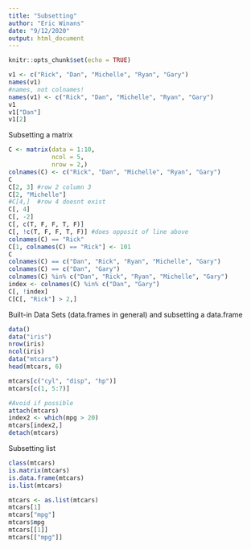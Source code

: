 ```yaml
---
title: "Subsetting"
author: "Eric Winans"
date: "9/12/2020"
output: html_document
---
```


```r
knitr::opts_chunk$set(echo = TRUE)
```

```r
v1 <- c("Rick", "Dan", "Michelle", "Ryan", "Gary")
names(v1)
#names, not colnames!
names(v1) <- c("Rick", "Dan", "Michelle", "Ryan", "Gary")
v1
v1["Dan"]
v1[2]
```


Subsetting a matrix
```r
C <- matrix(data = 1:10,
            ncol = 5,
            nrow = 2,)
colnames(C) <- c("Rick", "Dan", "Michelle", "Ryan", "Gary")
C
C[2, 3] #row 2 column 3
C[2, "Michelle"]
#C[4,]  #row 4 doesnt exist
C[, 4]
C[, -2]
C[, c(T, F, F, T, F)]
C[, !c(T, F, F, T, F)] #does opposit of line above
colnames(C) == "Rick" 
C[1, colnames(C) == "Rick"] <- 101
C
colnames(C) == c("Dan", "Rick", "Ryan", "Michelle", "Gary")
colnames(C) == c("Dan", "Gary")
colnames(C) %in% c("Dan", "Rick", "Ryan", "Michelle", "Gary")
index <- colnames(C) %in% c("Dan", "Gary")
C[, !index]
C[C[, "Rick"] > 2,]
```


Built-in Data Sets (data.frames in general) and subsetting a data.frame
```r
data()
data("iris")
nrow(iris)
ncol(iris)
data("mtcars")
head(mtcars, 6)

mtcars[c("cyl", "disp", "hp")]
mtcars[c(1, 5:7)]

#Avoid if possible
attach(mtcars)
index2 <- which(mpg > 20)
mtcars[index2,]
detach(mtcars)
```

Subsetting list
```r
class(mtcars)
is.matrix(mtcars)
is.data.frame(mtcars)
is.list(mtcars)

mtcars <- as.list(mtcars)
mtcars[1]
mtcars["mpg"]
mtcars$mpg
mtcars[[1]]
mtcars[["mpg"]]
```

